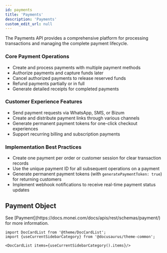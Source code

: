 ```yaml
---
id: payments
title: 'Payments'
description: 'Payments'
custom_edit_url: null
---
```


<p>
  The Payments API provides a comprehensive platform for processing transactions and managing the
  complete payment lifecycle.
</p>
<h3>Core Payment Operations</h3>
<ul>
  <li>Create and process payments with multiple payment methods</li>
  <li>Authorize payments and capture funds later</li>
  <li>Cancel authorized payments to release reserved funds</li>
  <li>Refund payments partially or in full</li>
  <li>Generate detailed receipts for completed payments</li>
</ul>
<h3>Customer Experience Features</h3>
<ul>
  <li>Send payment requests via WhatsApp, SMS, or Bizum</li>
  <li>Create and distribute payment links through various channels</li>
  <li>Generate permanent payment tokens for one-click checkout experiences</li>
  <li>Support recurring billing and subscription payments</li>
</ul>
<h3>Implementation Best Practices</h3>
<ul>
  <li>Create one payment per order or customer session for clear transaction records</li>
  <li>Use the unique payment ID for all subsequent operations on a payment</li>
  <li>
    Generate permanent payment tokens (with <code>generatePaymentToken: true</code>) for returning
    customers
  </li>
  <li>Implement webhook notifications to receive real-time payment status updates</li>
</ul>
<h2>Payment Object</h2>
See [Payment](https://docs.monei.com/docs/apis/rest/schemas/payment/) for more information.

```mdx-code-block
import DocCardList from '@theme/DocCardList';
import {useCurrentSidebarCategory} from '@docusaurus/theme-common';

<DocCardList items={useCurrentSidebarCategory().items}/>
```
